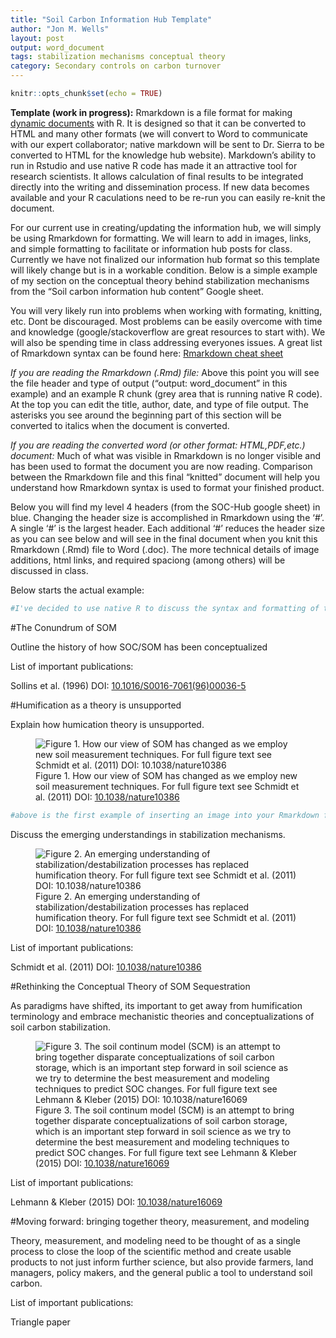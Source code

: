 ```yaml
---
title: "Soil Carbon Information Hub Template"
author: "Jon M. Wells"
layout: post
output: word_document
tags: stabilization mechanisms conceptual theory
category: Secondary controls on carbon turnover
---
```


```r
knitr::opts_chunk$set(echo = TRUE)
```

__Template (work in progress):__
Rmarkdown is a file format for making [dynamic documents](http://rmarkdown.rstudio.com/gallery.html) with R.  It is designed so that it can be converted to HTML and many other formats (we will convert to Word to communicate with our expert collaborator; native markdown will be sent to Dr. Sierra to be converted to HTML for the knowledge hub website).  Markdown's ability to run in Rstudio and use native R code has made it an attractive tool for research scientists.  It allows calculation of final results to be integrated directly into the writing and dissemination process.  If new data becomes available and your R caculations need to be re-run you can easily re-knit the document.

For our current use in creating/updating the information hub, we will simply be using Rmarkdown for formatting.  We will learn to add in images, links, and simple formatting to facilitate or information hub posts for class.  Currently we have not finalized our information hub format so this template will likely change but is in a workable condition. Below is a simple example of my section on the conceptual theory behind stabilization mechanisms from the "Soil carbon information hub content" Google sheet.

You will very likely run into problems when working with formating, knitting, etc.  Dont be discouraged.  Most problems can be easily overcome with time and knowledge (google/stackoverflow are great resources to start with).  We will also be spending time in class addressing everyones issues.  A great list of Rmarkdown syntax can be found here: [Rmarkdown cheat sheet](https://www.rstudio.com/wp-content/uploads/2015/02/rmarkdown-cheatsheet.pdf)

*If you are reading the Rmarkdown (.Rmd) file: *
Above this point you will see the file header and type of output ("output: word_document" in this example) and an example R chunk (grey area that is running native R code).  At the top you can edit the title, author, date, and type of file output.  The asterisks you see around the beginning part of this section will be converted to italics when the document is converted.  

*If you are reading the converted word (or other format: HTML,PDF,etc.) document: *
Much of what was visible in Rmarkdown is no longer visible and has been used to format the document you are now reading.  Comparison between the Rmarkdown file and this final "knitted" document will help you understand how Rmarkdown syntax is used to format your finished product.

Below you will find my level 4 headers (from the SOC-Hub google sheet) in blue.  Changing the header size is accomplished in Rmarkdown using the '#'.  A single '#' is the largest header.  Each additional '#' reduces the header size as you can see below and will see in the final document when you knit this Rmarkdown (.Rmd) file to Word (.doc).  The more technical details of image additions, html links, and required spaciong (among others) will be discussed in class.

Below starts the actual example:

```r
#I've decided to use native R to discuss the syntax and formatting of this example template.  By using include=FALSE in the R chunk definition I have effectively kept it from being included in the final product.  When using this template the template intoduction and all R chunks with "infobox" labels can be removed. 
```
#The Conundrum of SOM

Outline the history of how SOC/SOM has been conceptualized

List of important publications:

Sollins et al. (1996) DOI: [10.1016/S0016-7061(96)00036-5](https://doi.org/10.1016/S0016-7061(96)00036-5)

#Humification as a theory is unsupported

Explain how humication theory is unsupported.

![Figure 1. How our view of SOM has changed as we employ new soil measurement techniques. For full figure text see Schmidt et al. (2011) DOI: [10.1038/nature10386](https://www.nature.com/articles/nature10386)](https://media.springernature.com/m685/nature-assets/nature/journal/v478/n7367/images/nature10386-f2.2.jpg)

```r
#above is the first example of inserting an image into your Rmarkdown file.  the '![]()' syntax is used.  You start with an '!'.  Then Within the brakets [] you include the text that you want included as the figure caption.  Then Within the parentheses () you include the link to where the image can be found; the image is from the web in the above example.  I have also nested the link to Schmidts paper's DOI within the figure text which is why it appears complicated.  Below is a similar example with a different image.  Remember you will be copying this template and, though trial and error, it will begin to make sense... and if it doesnt, we'll help you in class. 
```

Discuss the emerging understandings in stabilization mechanisms. 

![Figure 2. An emerging understanding of stabilization/destabilization processes has replaced humification theory. For full figure text see Schmidt et al. (2011) DOI: [10.1038/nature10386](https://www.nature.com/articles/nature10386)](https://media.springernature.com/m685/nature-assets/nature/journal/v478/n7367/images/nature10386-f3.2.jpg)

List of important publications:

Schmidt et al. (2011) DOI: [10.1038/nature10386](https://www.nature.com/articles/nature10386)

#Rethinking the Conceptual Theory of SOM Sequestration

As paradigms have shifted, its important to get away from humification terminology and embrace mechanistic theories and conceptualizations of soil carbon stabilization.

![Figure 3. The soil continum model (SCM) is an attempt to bring together disparate conceptualizations of soil carbon storage, which is an important step forward in soil science as we try to determine the best measurement and modeling techniques to predict SOC changes. For full figure text see Lehmann & Kleber (2015) DOI: [10.1038/nature16069](https://www.nature.com/articles/nature16069)](https://media.springernature.com/m685/nature-assets/nature/journal/v528/n7580/images/nature16069-f2.jpg)

List of important publications:

Lehmann & Kleber (2015) DOI: [10.1038/nature16069](https://www.nature.com/articles/nature16069)

#Moving forward: bringing together theory, measurement, and modeling

Theory, measurement, and modeling need to be thought of as a single process to close the loop of the scientific method and create usable products to not just inform further science, but also provide farmers, land managers, policy makers, and the general public a tool to understand soil carbon. 

List of important publications:

Triangle paper
